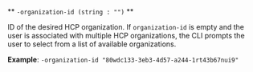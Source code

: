 <a id="hcp-connect-flag-organization-id" />

** `-organization-id (string : "")` **

ID of the desired HCP
organization. If `organization-id` is empty and the user is associated with
multiple HCP organizations, the CLI prompts the user to select from a list
of available organizations.

**Example**: `-organization-id "80wdc133-3eb3-4d57-a244-1rt43b67nui9"`
